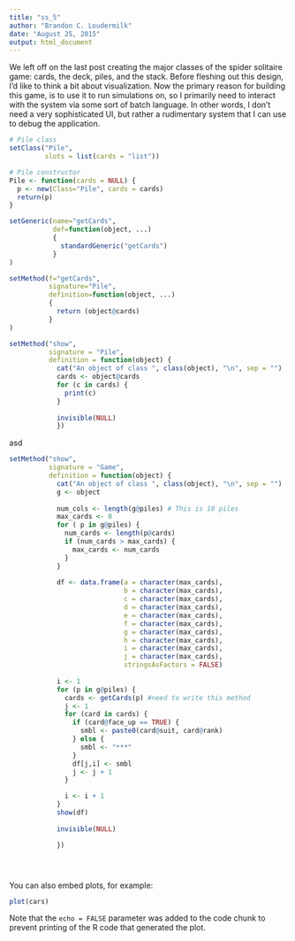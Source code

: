 ```yaml
---
title: "ss_5"
author: "Brandon C. Loudermilk"
date: "August 25, 2015"
output: html_document
---
```


We left off on the last post creating the major classes of the spider solitaire game: cards, the deck, piles, and the stack. Before fleshing out this design, I'd like to think a bit about visualization. Now the primary reason for building this game, is to use it to run simulations on, so I primarily need to interact with the system via some sort of batch language. In other words, I don't need a very sophisticated UI, but rather a rudimentary system that I can use to debug the application.  

```r
# Pile class
setClass("Pile", 
         slots = list(cards = "list"))

# Pile constructor
Pile <- function(cards = NULL) {
  p <- new(Class="Pile", cards = cards)
  return(p)
}

setGeneric(name="getCards",
           def=function(object, ...)
           {
             standardGeneric("getCards")
           }
)

setMethod(f="getCards",
          signature="Pile",
          definition=function(object, ...)
          {
            return (object@cards)
          }
)

setMethod("show",
          signature = "Pile",
          definition = function(object) {
            cat("An object of class ", class(object), "\n", sep = "")
            cards <- object@cards
            for (c in cards) {
              print(c)
            }
            
            invisible(NULL)
            })
```
asd

```r

setMethod("show",
          signature = "Game",
          definition = function(object) {
            cat("An object of class ", class(object), "\n", sep = "")
            g <- object
            
            num_cols <- length(g@piles) # This is 10 piles
            max_cards <- 0
            for ( p in g@piles) {
              num_cards <- length(p@cards)
              if (num_cards > max_cards) {
                max_cards <- num_cards
              }
            }
            
            df <- data.frame(a = character(max_cards),
                             b = character(max_cards),
                             c = character(max_cards),
                             d = character(max_cards),
                             e = character(max_cards),
                             f = character(max_cards),
                             g = character(max_cards),
                             h = character(max_cards),
                             i = character(max_cards),
                             j = character(max_cards), 
                             stringsAsFactors = FALSE)
            
            i <- 1
            for (p in g@piles) {
              cards <- getCards(p) #need to write this method
              j <- 1
              for (card in cards) {
                if (card@face_up == TRUE) {
                  smbl <- paste0(card@suit, card@rank)
                } else {
                  smbl <- "***"
                }
                df[j,i] <- smbl
                j <- j + 1
              }

              i <- i + 1
            }
            show(df)
           
            invisible(NULL)

            })





```


You can also embed plots, for example:

```r
plot(cars)
```

Note that the `echo = FALSE` parameter was added to the code chunk to prevent printing of the R code that generated the plot.
